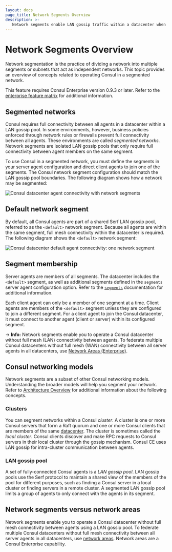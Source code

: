 ```yaml
---
layout: docs
page_title: Network Segments Overview
description: >-
   Network segments enable LAN gossip traffic within a datacenter when network rules or firewalls prevent specific sets of clients from communicating directly. Learn about segmented network concepts.
---
```


# Network Segments Overview

Network segmentation is the practice of dividing a network into multiple segments or subnets that act as independent networks. This topic provides an overview of concepts related to operating Consul in a segmented network.

<EnterpriseAlert>

This feature requires Consul Enterprise version 0.9.3 or later.
Refer to the [enterprise feature matrix](/consul/docs/enterprise#consul-enterprise-feature-availability) for additional information.

</EnterpriseAlert>

## Segmented networks

Consul requires full connectivity between all agents in a datacenter within a LAN gossip pool. In some environments, however, business policies enforced through network rules or firewalls prevent full connectivity between all agents. These environments are called _segmented networks_. Network segments are isolated LAN gossip pools that only require full connectivity between agent members on the same segment.

To use Consul in a segmented network, you must define the segments in your server agent configuration and direct client agents to join one of the segments. The Consul network segment configuration should match the LAN gossip pool boundaries. The following diagram shows how a network may be segmented:

![Consul datacenter agent connectivity with network segments](/img/network-segments/consul-network-segments-multiple.png)

## Default network segment

By default, all Consul agents are part of a shared Serf LAN gossip pool, referred to as the `<default>` network segment. Because all agents are within the same segment, full mesh connectivity within the datacenter is required. The following diagram shows the `<default>` network segment:

![Consul datacenter default agent connectivity: one network segment](/img/network-segments/consul-network-segments-single.png)

## Segment membership

Server agents are members of all segments. The datacenter includes the `<default>` segment, as well as additional segments defined in the `segments` server agent configuration option. Refer to the [`segments`](/consul/docs/agent/config/config-files#segments) documentation for additional information.

Each client agent can only be a member of one segment at a time. Client agents are members of the `<default>` segment unless they are configured to join a different segment.
For a client agent to join the Consul datacenter, it must connect to another agent (client or server) within its configured segment.

-> **Info:** Network segments enable you to operate a Consul datacenter without full
mesh (LAN) connectivity between agents. To federate multiple Consul datacenters
without full mesh (WAN) connectivity between all server agents in all datacenters,
use [Network Areas (Enterprise)](/consul/docs/enterprise/federation).

## Consul networking models

Network segments are a subset of other Consul networking models. Understanding the broader models will help you segment your network. Refer to [Architecture Overview](/consul/docs/architecture) for additional information about the following concepts.

### Clusters

You can segment networks within a Consul _cluster_. A cluster is one or more Consul servers that form a Raft quorum and one or more Consul clients that are members of the same [datacenter](/consul/docs/agent/config/cli-flags#_datacenter). The cluster is sometimes called the _local cluster_.  Consul clients discover and make RPC requests to Consul servers in their local cluster through the gossip mechanism. Consul CE uses LAN gossip for intra-cluster communication between agents.

### LAN gossip pool

A set of fully-connected Consul agents is a _LAN gossip pool_. LAN gossip pools use the Serf protocol to maintain a shared view of the members of the pool for different purposes, such as finding a Consul server in a local cluster or finding servers in a remote cluster. A segmented LAN gossip pool limits a group of agents to only connect with the agents in its segment.

## Network segments versus network areas

Network segments enable you to operate a Consul datacenter without full mesh connectivity between agents using a LAN gossip pool. To federate multiple Consul datacenters without full mesh connectivity between all server agents in all datacenters, use [network areas](/consul/docs/enterprise/federation). Network areas are a Consul Enterprise capability.
